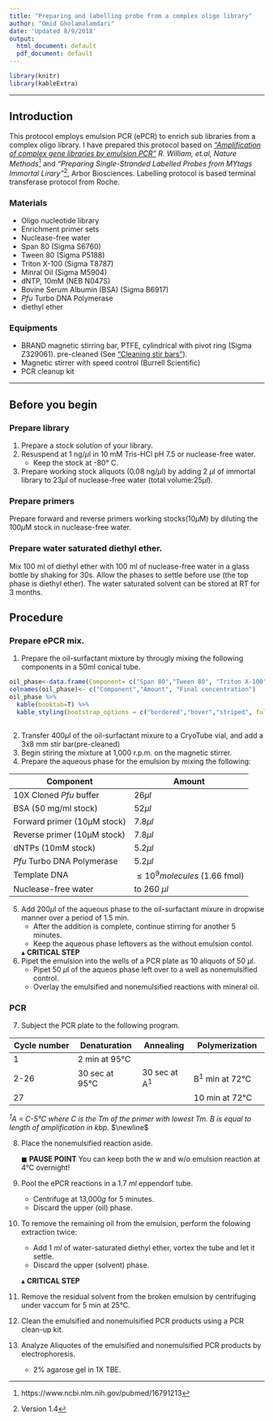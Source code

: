 ```yaml
---
title: "Preparing and labelling probe from a complex oligo library"
author: "Omid Gholamalamdari"
date: 'Updated 8/9/2018'
output:
  html_document: default
  pdf_document: default
---
```


```r
library(knitr)
library(kableExtra)
```

---

## Introduction

This protocol employs emulsion PCR (ePCR) to enrich sub libraries from a complex oligo library. I have prepared this protocol based on [ _"Amplification of complex gene libraries by emulsion PCR"_ ](https://www.ncbi.nlm.nih.gov/pubmed/16791213) _R. William, et.al, Nature Methods_[^1] and _"Preparing Single-Stranded Labelled Probes from MYtags Immortal Lirary"_[^2], Arbor Biosciences.
Labelling protocol is based terminal transferase protocol from Roche. 

### Materials
+ Oligo nucleotide library
+ Enrichment primer sets
+ Nuclease-free water
+ Span 80 (Sigma S6760)
+ Tween 80 (Sigma P5188)
+ Triton X-100 (Sigma T8787)
+ Minral Oil (Sigma M5904)
+ dNTP, 10mM (NEB N047S)
+ Bovine Serum Albumin (BSA) (Sigma B6917)
+ _Pfu_ Turbo DNA Polymerase
+ diethyl ether 


### Equipments
+ BRAND magnetic stirring bar, PTFE, cylindrical with pivot ring (Sigma Z329061). pre-cleaned (See ["Cleaning stir bars"](/cleaning_stir_bars.html)).
+ Magnetic stirrer with speed control (Burrell Scientific)
+ PCR cleanup kit

-----

## Before you begin

### Prepare library
1. Prepare a stock solution of your library. 
2. Resuspend at 1 ng/$\mu$l in 10 mM Tris-HCl pH 7.5 or nuclease-free water. 
    + Keep the stock at -80&deg; C.
3. Prepare working stock aliquots (0.08 ng/$\mu$l) by adding 2 $\mu$l of immortal library to 23$\mu l$ of nuclease-free water (total volume:25$\mu l$).

### Prepare primers
Prepare forward and reverse primers working stocks(10$\mu$M) by diluting the 100$\mu$M stock in nuclease-free water.

### Prepare water saturated diethyl ether.
Mix 100 ml of diethyl ether with 100 ml of nuclease-free water in a glass bottle by shaking for 30s. Allow the phases to settle before use (the top phase is diethyl ether). The water saturated solvent can be stored at RT for 3 months.

## Procedure
### Prepare ePCR mix.
1. Prepare the oil-surfactant mixture by througly mixing the following components in a 50ml conical tube.

```r
oil_phase<-data.frame(Component= c("Span 80","Tween 80", "Triton X-100", "Mineral oil"), Amount=c("2.25ml", "200µl", "25µl", "to 50ml"),Final_conc=c("4.5% (vol/vol)","0.4% (vol/vol)","0.05% (vol/vol)",""))
colnames(oil_phase)<- c("Component","Amount", "Final concentration")
oil_phase %>%
  kable(booktab=T) %>%
  kable_styling(bootstrap_options = c("bordered","hover","striped", full_width = F, position="float-right"))
  
```

2. Transfer 400$\mu$l of the oil-surfactant mixure to a CryoTube vial, and add a 3x8 mm stir bar(pre-cleaned)
3. Begin stiring the mixture at 1,000 r.p.m. on the magnetic stirrer.
4. Prepare the aqueous phase for the emulsion by mixing the following:

| Component | Amount |
| ------| ---- |
|10X Cloned _Pfu_ buffer | 26$\mu l$ |
| BSA (50 mg/ml stock) | 52$\mu l$ |
| Forward primer (10µM stock) | 7.8$\mu l$ |
| Reverse primer (10µM stock) | 7.8$\mu l$ |
| dNTPs (10mM stock) | 5.2$\mu l$ |
| _Pfu_ Turbo DNA Polymerase | 5.2$\mu l$  |
| Template DNA | $\le 10^{9} molecules$ (1.66 fmol)  |
| Nuclease-free water | to 260 $\mu l$ |

5. Add 200$\mu$l of the aqueous phase to the oil-surfactant mixure in dropwise manner over a period of 1.5 min.
    + After the addition is complete, continue stirring for another 5 minutes.
    + Keep the aqueous phase leftovers as the without emulsion contol.
    
    $\blacktriangle$ __CRITICAL STEP__
6. Pipet the emulsion into the wells of a PCR plate as 10 aliquots of 50 $\mu$l.
    + Pipet 50 $\mu$l of the aqueos phase left over to a well as nonemulsified control.
    + Overlay the emulsified and nonemulsified reactions with mineral oil.
    
### PCR
7. Subject the PCR plate to the following program.

| Cycle number | Denaturation | Annealing | Polymerization |
|--------------|--------------|-----------|----------------|
| 1            | 2 min at 95&deg;C |           |                |
| 2-26        | 30 sec at 95&deg;C | 30 sec at A^1^| B^1^ min at 72&deg;C|
| 27          |               |           |  10 min at 72&deg;C|
_^1^A = C-5&deg;C where C is the Tm of the primer with lowest Tm. B is equal to length of amplification in kbp._
$\newline$

8. Place the nonemulsified reaction aside.

    $\blacksquare$ __PAUSE POINT__ You can keep both the w and w/o emulsion reaction at 4&deg;C overnight!

9. Pool the ePCR reactions in a 1.7 $ml$ eppendorf tube.
    + Centrifuge at 13,000$g$ for 5 minutes.
    + Discard the upper (oil) phase.

10. To remove the remaining oil from the emulsion, perform the folowing extraction twice:
    + Add 1 $ml$ of water-saturated diethyl ether, vortex the tube and let it settle.
    + Discard the upper (solvent) phase. 

    $\blacktriangle$ __CRITICAL STEP__

11. Remove the residual solvent from the broken emulsion by centrifuging under vaccum for 5 min at 25&deg;C. 
12. Clean the emulsified and nonemulsified PCR products using a PCR clean-up kit.
13. Analyze Aliquotes of the emulsified and nonemulsified PCR products by electrophoresis.
    + 2% agarose gel in 1X TBE.




[^1]: https://www.ncbi.nlm.nih.gov/pubmed/16791213
[^2]: Version 1.4